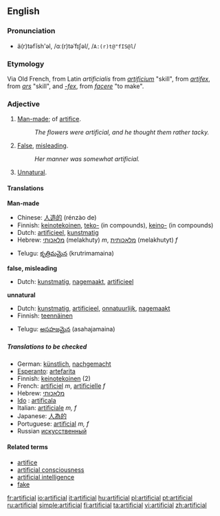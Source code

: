 ==English==
===Pronunciation===
*ä(r)təfĭsh'əl, /ɑː(r)təˈfɪʃəl/, /<tt>A:(r)t@"fIS@l</tt>/

===Etymology===
Via Old French, from Latin ''artificialis'' from ''[[artificium]]'' "skill", from ''[[artifex]]'', from ''[[ars]]'' "skill", and ''[[-fex]]'', from ''[[facere]]'' "to make".

===Adjective===
{{en-adj}}

#[[Man-made]]; of [[artifice]].
#:''The flowers were artificial, and he thought them rather tacky.''
#[[False]], [[misleading]].
#:''Her manner was somewhat artificial.''
#[[Unnatural]].

====Translations====
'''Man-made'''
{{top}}
*Chinese: [[人造的]] (rénzào de)
*Finnish: [[keinotekoinen]], [[teko-]] (in compounds), [[keino-]] (in compounds)
*Dutch: [[artificieel]], [[kunstmatig]]
*Hebrew: [[מלאכותי]] (melakhuty) ''m'', [[מלאכותית]] (melakhutyt) ''f''
{{mid}}
*Telugu: [[కృత్రిమమైన]] (krutrimamaina)
{{bottom}}

'''false, misleading'''
{{top}}
*Dutch: [[kunstmatig]], [[nagemaakt]], [[artificieel]]
{{mid}}
{{bottom}}

'''unnatural'''
{{top}}
*Dutch: [[kunstmatig]], [[artificieel]], [[onnatuurlijk]], [[nagemaakt]]
*Finnish: [[teennäinen]]
{{mid}}
*Telugu: [[అసహజమైన]] (asahajamaina)
{{bottom}}

=====Translations to be checked=====
*German: [[künstlich]], [[nachgemacht]]
*[[Esperanto]]: [[artefarita]]
*Finnish: [[keinotekoinen]] (2)
*French: [[artificiel]] ''m'', [[artificielle]] ''f''
*Hebrew: [[מלאכותי]]
* [[Ido]] : [[artificala]]
*Italian: [[artificiale]] ''m, f''
*Japanese: [[人為的]]
*Portuguese: [[artificial]] ''m, f''
*Russian [[искусственный]]

====Related terms====
*[[artifice]]
*[[artificial consciousness]]
*[[artificial intelligence]]
*[[fake]]

[[fr:artificial]]
[[io:artificial]]
[[it:artificial]]
[[hu:artificial]]
[[pl:artificial]]
[[pt:artificial]]
[[ru:artificial]]
[[simple:artificial]]
[[fi:artificial]]
[[ta:artificial]]
[[vi:artificial]]
[[zh:artificial]]
